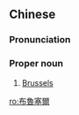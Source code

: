 ==Chinese==
{{zh-forms|s=布鲁塞尔|gloss=-}}

===Pronunciation===
{{zh-pron
|m=Bùlǔsài'ěr,Bùlǔsè'ěr,2nb=Taiwan
|c=bou3 lou5 coi3 ji5
|mn=qz,xm:Pò͘-ló͘-sài-ní/zz:Pò͘-ló͘-sài-jíⁿ
|cat=pn
}}

===Proper noun===
{{zh-proper noun}}

# [[Brussels]] {{gloss|capital city of Belgium}}

[[ro:布魯塞爾]]